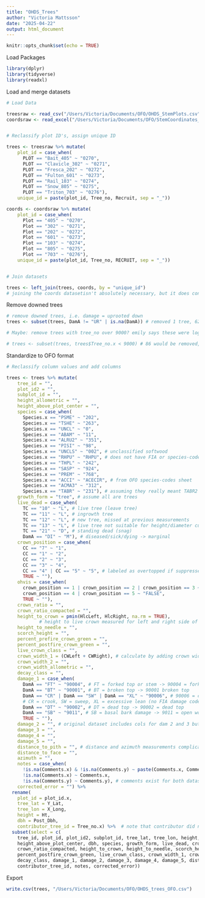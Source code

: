 ```yaml
---
title: "OHDS_Trees"
author: "Victoria Mattsson"
date: "2025-04-22"
output: html_document
---
```


```r
knitr::opts_chunk$set(echo = TRUE)
```

Load Packages
```r

library(dplyr)
library(tidyverse)
library(readxl)

```

Load and merge datasets
```r

# Load Data

treesraw <- read_csv("/Users/Victoria/Documents/OFO/OHDS_StemPlots.csv") # 6206 rows
coordsraw <- read_excel("/Users/Victoria/Documents/OFO/StemCoordinates_DataOHDS.xlsx") # 13658 rows, has some additional comments


# Reclassify plot ID's, assign unique ID

trees <- treesraw %>% mutate(
    plot_id = case_when(
      PLOT == "Bait_405" ~ "0270",
      PLOT == "Clavicle_302" ~ "0271",
      PLOT == "Fresca_202" ~ "0272",
      PLOT == "Fulton_601" ~ "0273",
      PLOT == "Rail_103" ~ "0274",
      PLOT == "Snow_805" ~ "0275",
      PLOT == "Triton_703" ~ "0276"),
    unique_id = paste(plot_id, Tree_no, Recruit, sep = "_"))

coords <- coordsraw %>% mutate(
    plot_id = case_when(
      Plot == "405" ~ "0270",
      Plot == "302" ~ "0271",
      Plot == "202" ~ "0272",
      Plot == "601" ~ "0273",
      Plot == "103" ~ "0274",
      Plot == "805" ~ "0275",
      Plot == "703" ~ "0276"),
    unique_id = paste(plot_id, Tree_no, RECRUIT, sep = "_"))


# Join datasets

trees <- left_join(trees, coords, by = "unique_id")
# joining the coords datasetisn't absolutely necessary, but it does contain some extra comments

```

Remove downed trees
```r

# remove downed trees, i.e. damage = uprooted down
trees <- subset(trees, DamA != "UR" | is.na(DamA)) # removed 1 tree, 6205 trees now

# Maybe: remove trees with tree_no over 9000? emily says these were logged in her olympic.rmd... not sure where this information came from though

# trees <- subset(trees, trees$Tree_no.x < 9000) # 86 would be removed, uncomment this code if confirm this is true

```

Standardize to OFO format
```r

# Reclassify column values and add columns

trees <- trees %>% mutate(
    tree_id = "",
    plot_id2 = "",
    subplot_id = "",
    height_allometric = "",
    height_above_plot_center = "",
    species = case_when(
      Species.x == "PSME" ~ "202",
      Species.x == "TSHE" ~ "263",
      Species.x == "UNCL" ~ "0", 
      Species.x == "ABAM" ~ "11",
      Species.x == "ALRU2" ~ "351",
      Species.x == "PISI" ~ "98",
      Species.x == "UNCLS" ~ "002", # unclassified softwood
      Species.x == "RHPU" ~ "RHPU", # does not have FIA or species-codes sheet code (Cascara)
      Species.x == "THPL" ~ "242",
      Species.x == "SASP" ~ "924",
      Species.x == "PREM" ~ "768",
      Species.x == "ACCI" ~ "ACECIR", # from OFO species-codes sheet
      Species.x == "ACMA3" ~ "312",
      Species.x == "TABR" ~ "231"), # assuming they really meant TABR2 (pacific yew)
    growth_form = "tree", # assume all are trees
    live_dead = case_when( 
      TC == "10" ~ "L", # live tree (leave tree)
      TC == "11" ~ "L", # ingrowth tree
      TC == "12" ~ "L", # new tree, missed at previous measurements
      TC == "13" ~ "L", # live tree not suitable for height/diameter curves or height growth
      TC == "21" ~ "D", # standing dead (snag)
      DamA == "DI" ~ "M"), # diseased/sick/dying -> marginal
    crown_position = case_when(
      CC == "7" ~ "1", 
      CC == "1" ~ "2", 
      CC == "2" ~ "3", 
      CC == "3" ~ "4", 
      CC == "4" | CC == "5" ~ "5", # labeled as overtopped if suppressed OR if understory (not sure if this should be same class)
      TRUE ~ ""), 
    ohvis = case_when(
      crown_position == 1 | crown_position == 2 | crown_position == 3 ~ "TRUE",
      crown_position == 4 | crown_position == 5 ~ "FALSE", 
      TRUE ~ ""),
    crown_ratio = "",
    crown_ratio_compacted = "",
    height_to_crown = pmin(HlcLeft, HlcRight, na.rm = TRUE), 
            # height to live crown measured for left and right side of trees -> take min
    height_to_needle = "",
    scorch_height = "",
    percent_prefire_crown_green = "",
    percent_postfire_crown_green = "",
    live_crown_class = "",
    crown_width_1 = (CWLeft + CWRight), # calculate by adding crown width left side and right side
    crown_width_2 = "",
    crown_width_allometric = "",
    decay_class = "",
    damage_1 = case_when(
      DamA == "FT" ~ "90004", # FT = forked top or stem -> 90004 = forked top
      DamA == "BT" ~ "90001", # BT = broken top -> 90001 broken top
      DamA == "CR" | DamA == "SW" | DamA == "XL" ~ "90006", # 90006 = crook or sweep <- 
      # CR = crook, SW = sweep, XL = excessive lean (no FIA damage code for this specifically)
      DamA == "DT" ~ "90002", # DT = dead top -> 90002 = dead top
      DamA == "SB" ~ "9011", # SB = basal bark damage -> 9011 = open wound
      TRUE ~ ""),
    damage_2 = "", # original dataset includes cols for dam 2 and 3 but none were recorded
    damage_3 = "",
    damage_4 = "",
    damage_5 = "",
    distance_to_pith = "", # distance and azimuth measurements complicated by ingrowth tagging methods
    distance_to_face = "", 
    azimuth = "",
    notes = case_when(
      !is.na(Comments.x) & !is.na(Comments.y) ~ paste(Comments.x, Comments.y, sep = ", "),
      !is.na(Comments.x) ~ Comments.x,
      !is.na(Comments.y) ~ Comments.y), # comments exist for both datasets -> combine into one 'notes' col
    corrected_error = "") %>% 
  rename(
    plot_id = plot_id.x,
    tree_lat = Y_Lat,
    tree_lon = X_Long,
    height = Ht,
    dbh = Post_Dbh,
    contributor_tree_id = Tree_no.x) %>%  # note that contributor did not use unique id's
  subset(select = c(
    tree_id, plot_id, plot_id2, subplot_id, tree_lat, tree_lon, height, height_allometric,
    height_above_plot_center, dbh, species, growth_form, live_dead, crown_position, ohvis, crown_ratio,
    crown_ratio_compacted, height_to_crown, height_to_needle, scorch_height, percent_prefire_crown_green,
    percent_postfire_crown_green, live_crown_class, crown_width_1, crown_width_2, crown_width_allometric,
    decay_class, damage_1, damage_2, damage_3, damage_4, damage_5, distance_to_pith, distance_to_face, azimuth, 
    contributor_tree_id, notes, corrected_error))

```

Export
```r

write.csv(trees, "/Users/Victoria/Documents/OFO/OHDS_trees_OFO.csv")

```

